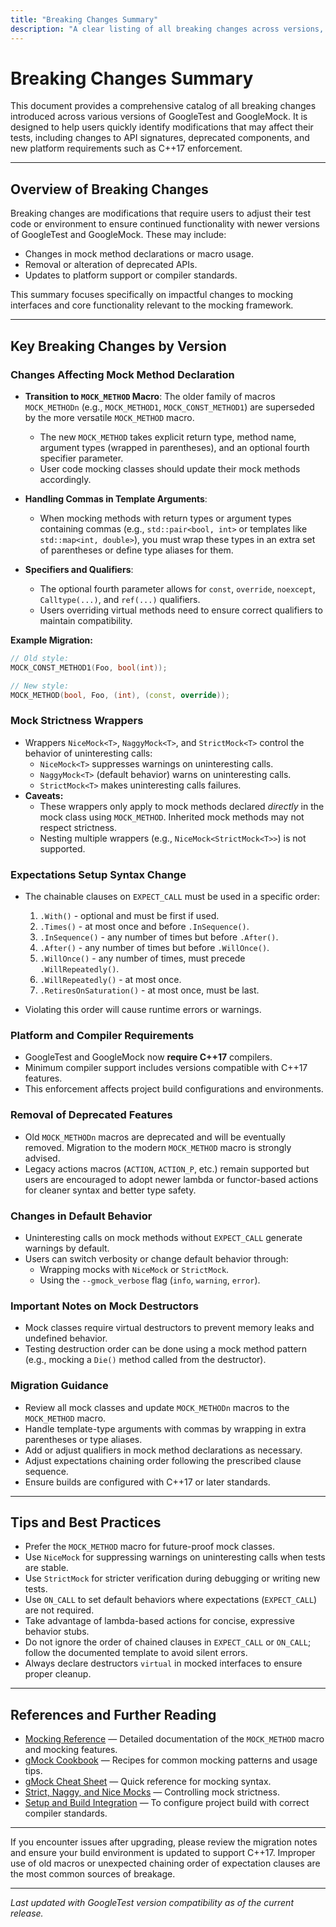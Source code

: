 ```yaml
---
title: "Breaking Changes Summary"
description: "A clear listing of all breaking changes across versions, including signature modifications, deprecated APIs, and platform requirement updates (like C++17 enforcement). Designed to help users quickly assess upgrade impact."
---
```


# Breaking Changes Summary

This document provides a comprehensive catalog of all breaking changes introduced across various versions of GoogleTest and GoogleMock. It is designed to help users quickly identify modifications that may affect their tests, including changes to API signatures, deprecated components, and new platform requirements such as C++17 enforcement.

---

## Overview of Breaking Changes

Breaking changes are modifications that require users to adjust their test code or environment to ensure continued functionality with newer versions of GoogleTest and GoogleMock. These may include:

- Changes in mock method declarations or macro usage.
- Removal or alteration of deprecated APIs.
- Updates to platform support or compiler standards.

This summary focuses specifically on impactful changes to mocking interfaces and core functionality relevant to the mocking framework.

---

## Key Breaking Changes by Version

### Changes Affecting Mock Method Declaration

- **Transition to `MOCK_METHOD` Macro**: The older family of macros `MOCK_METHODn` (e.g., `MOCK_METHOD1`, `MOCK_CONST_METHOD1`) are superseded by the more versatile `MOCK_METHOD` macro.
  - The new `MOCK_METHOD` takes explicit return type, method name, argument types (wrapped in parentheses), and an optional fourth specifier parameter.
  - User code mocking classes should update their mock methods accordingly.

- **Handling Commas in Template Arguments**:
  - When mocking methods with return types or argument types containing commas (e.g., `std::pair<bool, int>` or templates like `std::map<int, double>`), you must wrap these types in an extra set of parentheses or define type aliases for them.

- **Specifiers and Qualifiers**:
  - The optional fourth parameter allows for `const`, `override`, `noexcept`, `Calltype(...)`, and `ref(...)` qualifiers.
  - Users overriding virtual methods need to ensure correct qualifiers to maintain compatibility.

**Example Migration:**

```cpp
// Old style:
MOCK_CONST_METHOD1(Foo, bool(int));

// New style:
MOCK_METHOD(bool, Foo, (int), (const, override));
```

### Mock Strictness Wrappers

- Wrappers `NiceMock<T>`, `NaggyMock<T>`, and `StrictMock<T>` control the behavior of uninteresting calls:
  - `NiceMock<T>` suppresses warnings on uninteresting calls.
  - `NaggyMock<T>` (default behavior) warns on uninteresting calls.
  - `StrictMock<T>` makes uninteresting calls failures.
- **Caveats:**
  - These wrappers only apply to mock methods declared *directly* in the mock class using `MOCK_METHOD`. Inherited mock methods may not respect strictness.
  - Nesting multiple wrappers (e.g., `NiceMock<StrictMock<T>>`) is not supported.

### Expectations Setup Syntax Change

- The chainable clauses on `EXPECT_CALL` must be used in a specific order:
  1. `.With()` - optional and must be first if used.
  2. `.Times()` - at most once and before `.InSequence()`.
  3. `.InSequence()` - any number of times but before `.After()`.
  4. `.After()` - any number of times but before `.WillOnce()`.
  5. `.WillOnce()` - any number of times, must precede `.WillRepeatedly()`.
  6. `.WillRepeatedly()` - at most once.
  7. `.RetiresOnSaturation()` - at most once, must be last.

- Violating this order will cause runtime errors or warnings.

### Platform and Compiler Requirements

- GoogleTest and GoogleMock now **require C++17** compilers.
- Minimum compiler support includes versions compatible with C++17 features.
- This enforcement affects project build configurations and environments.

### Removal of Deprecated Features

- Old `MOCK_METHODn` macros are deprecated and will be eventually removed. Migration to the modern `MOCK_METHOD` macro is strongly advised.
- Legacy actions macros (`ACTION`, `ACTION_P`, etc.) remain supported but users are encouraged to adopt newer lambda or functor-based actions for cleaner syntax and better type safety.

### Changes in Default Behavior

- Uninteresting calls on mock methods without `EXPECT_CALL` generate warnings by default.
- Users can switch verbosity or change default behavior through:
  - Wrapping mocks with `NiceMock` or `StrictMock`.
  - Using the `--gmock_verbose` flag (`info`, `warning`, `error`).

### Important Notes on Mock Destructors

- Mock classes require virtual destructors to prevent memory leaks and undefined behavior.
- Testing destruction order can be done using a mock method pattern (e.g., mocking a `Die()` method called from the destructor).

### Migration Guidance

- Review all mock classes and update `MOCK_METHODn` macros to the `MOCK_METHOD` macro.
- Handle template-type arguments with commas by wrapping in extra parentheses or type aliases.
- Add or adjust qualifiers in mock method declarations as necessary.
- Adjust expectations chaining order following the prescribed clause sequence.
- Ensure builds are configured with C++17 or later standards.

---

## Tips and Best Practices

- Prefer the `MOCK_METHOD` macro for future-proof mock classes.
- Use `NiceMock` for suppressing warnings on uninteresting calls when tests are stable.
- Use `StrictMock` for stricter verification during debugging or writing new tests.
- Use `ON_CALL` to set default behaviors where expectations (`EXPECT_CALL`) are not required.
- Take advantage of lambda-based actions for concise, expressive behavior stubs.
- Do not ignore the order of chained clauses in `EXPECT_CALL` or `ON_CALL`; follow the documented template to avoid silent errors.
- Always declare destructors `virtual` in mocked interfaces to ensure proper cleanup.

---

## References and Further Reading

- [Mocking Reference](https://google.github.io/googletest/reference/mocking.html) — Detailed documentation of the `MOCK_METHOD` macro and mocking features.
- [gMock Cookbook](https://google.github.io/googletest/gmock_cook_book.html) — Recipes for common mocking patterns and usage tips.
- [gMock Cheat Sheet](https://google.github.io/googletest/gmock_cheat_sheet.html) — Quick reference for mocking syntax.
- [Strict, Naggy, and Nice Mocks](https://google.github.io/googletest/api/gmock-nice-strict-naggy-mocks.html) — Controlling mock strictness.
- [Setup and Build Integration](https://google.github.io/googletest/guides/getting-started/setup-build-integration.html) — To configure project build with correct compiler standards.

---

<Note>
If you encounter issues after upgrading, please review the migration notes and ensure your build environment is updated to support C++17. Improper use of old macros or unexpected chaining order of expectation clauses are the most common sources of breakage.
</Note>

---

_Last updated with GoogleTest version compatibility as of the current release._
